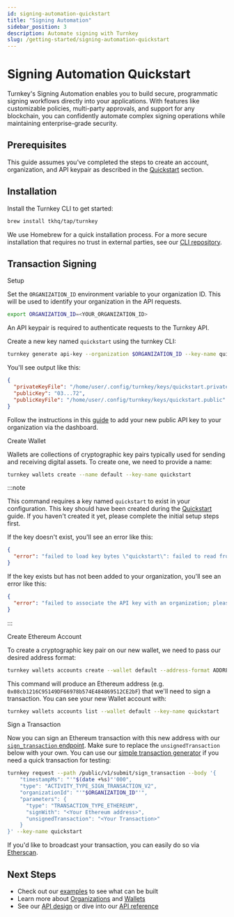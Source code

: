 ```yaml
---
id: signing-automation-quickstart
title: "Signing Automation"
sidebar_position: 3
description: Automate signing with Turnkey
slug: /getting-started/signing-automation-quickstart
---
```



# Signing Automation Quickstart

Turnkey's Signing Automation enables you to build secure, programmatic signing workflows directly into your applications. With features like customizable policies, multi-party approvals, and support for any blockchain, you can confidently automate complex signing operations while maintaining enterprise-grade security.

## Prerequisites

This guide assumes you've completed the steps to create an account, organization, and API keypair as described in the [Quickstart](/getting-started/quickstart) section.

## Installation

Install the Turnkey CLI to get started:

```sh
brew install tkhq/tap/turnkey
```

We use Homebrew for a quick installation process. For a more secure installation that requires no trust in external parties, see our [CLI repository](https://github.com/tkhq/tkcli).

## Transaction Signing

<Steps>

<Step>Setup</Step>

Set the `ORGANIZATION_ID` environment variable to your organization ID. This will be used to identify your organization in the API requests.

```sh
export ORGANIZATION_ID=<YOUR_ORGANIZATION_ID>
```

An API keypair is required to authenticate requests to the Turnkey API.

Create a new key named `quickstart` using the turnkey CLI:

```sh
turnkey generate api-key --organization $ORGANIZATION_ID --key-name quickstart
```

You'll see output like this:

```json
{
  "privateKeyFile": "/home/user/.config/turnkey/keys/quickstart.private",
  "publicKey": "03...72",
  "publicKeyFile": "/home/user/.config/turnkey/keys/quickstart.public"
}
```

Follow the instructions in this [guide](/sdks/cli#add-your-public-api-key) to add your new public API key to your organization via the dashboard.

<Step> Create Wallet</Step>

Wallets are collections of cryptographic key pairs typically used for sending and receiving digital assets. To create one, we need to provide a name:

```sh
turnkey wallets create --name default --key-name quickstart
```

:::note

This command requires a key named `quickstart` to exist in your configuration. This key should have been created during the [Quickstart](/getting-started/quickstart) guide. If you haven't created it yet, please complete the initial setup steps first.

If the key doesn't exist, you'll see an error like this:

```json
{
  "error": "failed to load key bytes \"quickstart\": failed to read from \"/.config/turnkey/keys/quickstart.private\": open /.config/turnkey/keys/quickstart.private: no such file or directory"
}
```

If the key exists but has not been added to your organization, you'll see an error like this:

```json
{
  "error": "failed to associate the API key with an organization; please manually specify the organization ID"
}
```

:::

<Step> Create Ethereum Account</Step>

To create a cryptographic key pair on our new wallet, we need to pass our desired address format:

```sh
turnkey wallets accounts create --wallet default --address-format ADDRESS_FORMAT_ETHEREUM --key-name quickstart
```

This command will produce an Ethereum address (e.g. `0x08cb1216C95149DF66978b574E484869512CE2bF`) that we'll need to sign a transaction. You can see your new Wallet account with:

```sh
turnkey wallets accounts list --wallet default --key-name quickstart
```

<Step> Sign a Transaction</Step>

Now you can sign an Ethereum transaction with this new address with our [`sign_transaction` endpoint](https://docs.turnkey.com/api#tag/Signers/operation/SignTransaction). Make sure to replace the `unsignedTransaction` below with your own. You can use our [simple transaction generator](https://build.tx.xyz) if you need a quick transaction for testing:

```sh
turnkey request --path /public/v1/submit/sign_transaction --body '{
    "timestampMs": "'"$(date +%s)"'000",
    "type": "ACTIVITY_TYPE_SIGN_TRANSACTION_V2",
    "organizationId": "'"$ORGANIZATION_ID"'",
    "parameters": {
      "type": "TRANSACTION_TYPE_ETHEREUM",
      "signWith": "<Your Ethereum address>",
      "unsignedTransaction": "<Your Transaction>"
    }
}' --key-name quickstart
```

If you'd like to broadcast your transaction, you can easily do so via [Etherscan](https://etherscan.io/pushTx).

</Steps>

## Next Steps

- Check out our [examples](/getting-started/examples) to see what can be built
- Learn more about [Organizations](/concepts/organizations) and [Wallets](/concepts/wallets)
- See our [API design](/developer-reference/api-overview/intro) or dive into our [API reference](/api)
